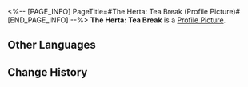 <%-- [PAGE_INFO]
PageTitle=#The Herta: Tea Break (Profile Picture)#
[END_PAGE_INFO] --%>
{{Item Infobox
|title       = The Herta: Tea Break
|id          = 200133
|image       = Profile Picture The Herta - Tea Break.png{{subst:void|<!--$UPLOAD:<<SpriteOutput/ItemFigures/AvatarHead/IconHead_200133.png>-<Profile Picture The Herta - Tea Break.png>-<Item Icons>>-->}}
|type        = Profile Picture
|invCategory = 
|rarity      = 5
|effect      = 
|description = The Herta, dressed to the nines, and enjoying her tea break.
|source1     = Avatar reward obtained from unlocking [[Nameless Honor]].
}}
{{Description|''"There is no border limiting flavor, and even fewer limits placed upon beauty. Especially beauty like mine."''}}
'''The Herta: Tea Break''' is a [[Profile Picture]].

==Other Languages==
{{Other Languages
|en   = The Herta: Tea Break
|zhs  = 大黑塔•茶歇
|zht  = 大黑塔•茶歇
|ja   = マダム・ヘルタ・ティータイム
|ko   = 더 헤르타•티타임
|es   = Sra. Herta: Hora del té
|fr   = La Grande Herta : Goûter
|ru   = Великая Герта: Чаепитие
|th   = ท่าน Herta - พักดื่มชา
|vi   = Đại Herta - Trà Chiều
|de   = Große Herta: Teepause
|id   = The Herta: Istirahat Minum Teh
|pt   = A Herta: Hora do Chá
}}

==Change History==
{{Change History|3.0}}